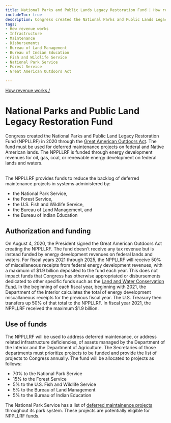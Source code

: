 ```yaml
---
title: National Parks and Public Lands Legacy Restoration Fund | How revenue works
includeToc: true
description: Congress created the National Parks and Public Lands Legacy Restoration Fund (NPPLLRF) in 2020 through the Great American Outdoors Act. The fund went into effect on January 1, 1965. It supports preservation, development, and access to outdoor lands for public recreation. The fund must be used for deferred maintenance projects on federal and Native American lands. The NPPLLRF is funded energy development revenues for oil, gas, coal, or renewable energy development on federal lands and waters.
tags:
- How revenue works
- Infrastructure
- Maintenance
- Disbursements
- Bureau of Land Management
- Bureau of Indian Education
- Fish and Wildlife Service
- National Park Service
- Forest Service
- Great American Outdoors Act

---
```


[How revenue works /](/how-revenue-works/)

# National Parks and Public Land Legacy Restoration Fund

Congress created the National Parks and Public Land Legacy Restoration Fund (NPPLLRF) in 2020 through the [Great American Outdoors Act](https://www.congress.gov/bill/116th-congress/house-bill/1957). The fund must be used for deferred maintenance projects on federal and Native American lands. The NPPLLRF is funded through energy development revenues for oil, gas, coal, or renewable energy development on federal lands and waters. <br /><br />

The NPPLLRF provides funds to reduce the backlog of deferred maintenance projects in systems administered by:
- the National Park Service,
- the Forest Service,
- the U.S. Fish and Wildlife Service,
- the Bureau of Land Management, and
- the Bureau of Indian Education

## Authorization and funding

On August 4, 2020, the President signed the Great American Outdoors Act creating the NPPLLRF. The fund doesn't receive any tax revenue but is instead funded by energy development revenues on federal lands and waters. For <GlossaryTerm>fiscal years</GlossaryTerm> 2021 through 2025, the NPPLLRF will receive 50% of <GlossaryTerm>miscellaneous receipts</GlossaryTerm> from federal energy development revenues, with a maximum of $1.9 billion deposited to the fund each year. This does not impact funds that Congress has otherwise <GlossaryTerm>appropriated</GlossaryTerm> or disbursements dedicated to other specific funds such as the [Land and Water Conservation Fund](../lwcf). In the beginning of each fiscal year, beginning with 2021, the Department of the Interior calculates the total of energy development miscallaneous receipts for the previous fiscal year. The U.S. Treasury then transfers up 50% of that total to the NPPLLRF. In fiscal year 2021, the NPPLLRF received the maximum $1.9 billion. <br />

## Use of funds
The NPPLLRF will be used to address deferred maintenance, or address related infrastructure deficiencies, of assets managed by the Department of the Interior and the Department of Agriculture. The Secretaries of those departments must prioritize projects to be funded and provide the list of projects to Congress annually. The fund will be allocated to projects as follows:
- 70% to the National Park Service
- 15% to the Forest Service
- 5% to the U.S. Fish and Wildlife Service
- 5% to the Bureau of Land Management
- 5% to the Bureau of Indian Education

The National Park Service has a list of [deferred maintainence projects](https://npgallery.nps.gov/GetAsset/589145f1-b816-483f-983f-676296f8f8a1/original) throughout its park system. These projects are potentially eligible for NPPLLRF funds.
